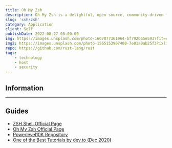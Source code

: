 ```yaml
---
title: Oh My Zsh
description: Oh My Zsh is a delightful, open source, community-driven framework for managing your Zsh configuration. It comes bundled with thousands of helpful functions, helpers, plugins, themes.
slug: 'ssh/zsh'
category: Application
client: Self
publishDate: 2022-08-27 00:00:00
img: https://images.unsplash.com/photo-1607877361964-bf792b65e593?fit=crop&w=1400&h=700&q=75
img2: https://images.unsplash.com/photo-1565153907400-7e01a9ab25f3?ixlib=rb-1.2.1&ixid=MnwxMjA3fDB8MHxwaG90by1wYWdlfHx8fGVufDB8fHx8&auto=format&fit=crop&w=1287&q=80
repo: https://github.com/rust-lang/rust
tags:
    - technology
    - host
    - security
---
```


## Information

---

## Guides

-   [ZSH Shell Official Page](https://www.zsh.org/)
-   [Oh My Zsh Official Page](https://ohmyz.sh/)
-   [Powerlevel10K Repository](https://github.com/romkatv/powerlevel10k)
-   [One of the Best Tutorials by dev.to (Dec 2020)](https://dev.to/abdfnx/oh-my-zsh-powerlevel10k-cool-terminal-1no0)
